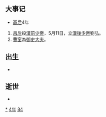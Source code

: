 {{yearTOC|-184|西汉[[高后|高后]]四年}}
== 大事记 ==
*[[高后|高后]]4年
#[[呂后|呂后]]殺[[漢前少帝|漢前少帝]]，5月11日，立[[漢後少帝|漢後少帝]]劉弘。
#[[曹窋|曹窋]]為[[御史大夫|御史大夫]]。

== 出生 ==
*

== 逝世 ==
{{Wikisource year mention}}
*

[[Category:前184年|*]]
[[Category:前180年代|4年]]
[[Category:前2世纪各年|84]]